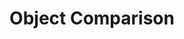 ---
id: "js_tf_medium_006"
questionType: "TRUE_FALSE"
title: "Object Comparison"
statement: "Two distinct objects with the same properties are equal using '=='."
difficulty: "MEDIUM"
category: "JavaScript"
correctAnswer: false
explanation: "Objects are compared by reference, not by value."
---